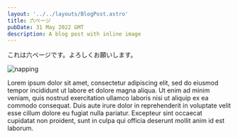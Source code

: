 ```yaml
---
layout: '../../layouts/BlogPost.astro'
title: 六ページ
pubDate: 31 May 2022 GMT
description: A blog post with inline image
---
```


これは六ページです。よろしくお願いします。

![napping](http://shlib.hendry.id/img/7e5/napping.jpg)

Lorem ipsum dolor sit amet, consectetur adipiscing elit, sed do eiusmod tempor incididunt ut labore et dolore magna aliqua. Ut enim ad minim veniam, quis nostrud exercitation ullamco laboris nisi ut aliquip ex ea commodo consequat. Duis aute irure dolor in reprehenderit in voluptate velit esse cillum dolore eu fugiat nulla pariatur. Excepteur sint occaecat cupidatat non proident, sunt in culpa qui officia deserunt mollit anim id est laborum.
